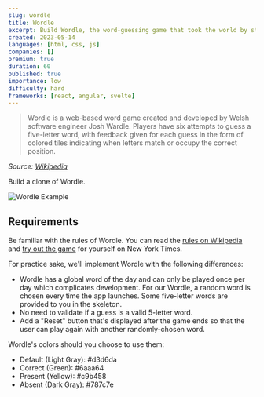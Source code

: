 ```yaml
---
slug: wordle
title: Wordle
excerpt: Build Wordle, the word-guessing game that took the world by storm
created: 2023-05-14
languages: [html, css, js]
companies: []
premium: true
duration: 60
published: true
importance: low
difficulty: hard
frameworks: [react, angular, svelte]
---
```


> Wordle is a web-based word game created and developed by Welsh software engineer Josh Wardle. Players have six attempts to guess a five-letter word, with feedback given for each guess in the form of colored tiles indicating when letters match or occupy the correct position.

_Source: [Wikipedia](https://en.wikipedia.org/wiki/Wordle)_

Build a clone of Wordle.

![Wordle Example](/img/questions/wordle/wordle-example.png)

## Requirements

Be familiar with the rules of Wordle. You can read the [rules on Wikipedia](https://en.wikipedia.org/wiki/Wordle) and [try out the game](https://www.nytimes.com/games/wordle/index.html) for yourself on New York Times.

For practice sake, we'll implement Wordle with the following differences:

- Wordle has a global word of the day and can only be played once per day which complicates development. For our Wordle, a random word is chosen every time the app launches. Some five-letter words are provided to you in the skeleton.
- No need to validate if a guess is a valid 5-letter word.
- Add a "Reset" button that's displayed after the game ends so that the user can play again with another randomly-chosen word.

Wordle's colors should you choose to use them:

- Default (Light Gray): #d3d6da
- Correct (Green): #6aaa64
- Present (Yellow): #c9b458
- Absent (Dark Gray): #787c7e
